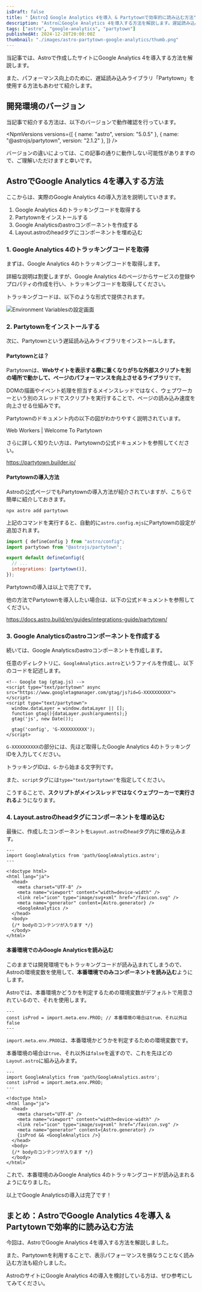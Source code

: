 ```yaml
---
isDraft: false
title: "【Astro】Google Analytics 4を導入 & Partytownで効率的に読み込む方法"
description: "AstroにGoogle Analytics 4を導入する方法を解説します。遅延読み込みライブラリ「Partytown」で、パフォーマンスを向上させる方法を紹介します。"
tags: ["astro", "google-analytics", "partytown"]
publishedAt: 2024-12-28T20:00:00Z
thumbnail: "./images/astro-partytown-google-analytics/thumb.png"
---
```



当記事では、Astroで作成したサイトに<OuterLink href="https://marketingplatform.google.com/about/analytics/">Google Analytics 4</OuterLink>を導入する方法を解説します。

また、パフォーマンス向上のために、遅延読み込みライブラリ「<OuterLink href='https://partytown.builder.io/'>Partytown</OuterLink>」を使用する方法もあわせて紹介します。

<ArticleToc />

## 開発環境のバージョン

当記事で紹介する方法は、以下のバージョンで動作確認を行っています。

<NpmVersions
  versions={[
    { name: "astro", version: "5.0.5" },
    { name: "@astrojs/partytown", version: "2.1.2" },
  ]}
/>

<InfoBox type="success">
  バージョンの違いによっては、この記事の通りに動作しない可能性がありますので、ご理解いただけますと幸いです。
</InfoBox>

## AstroでGoogle Analytics 4を導入する方法

ここからは、実際のGoogle Analytics 4の導入方法を説明していきます。

1. Google Analytics 4のトラッキングコードを取得する
2. Partytownをインストールする
3. Google Analyticsのastroコンポーネントを作成する
4. Layout.astroのheadタグにコンポーネントを埋め込む

### 1. Google Analytics 4のトラッキングコードを取得

まずは、Google Analytics 4のトラッキングコードを取得します。

詳細な説明は割愛しますが、<OuterLink href="https://marketingplatform.google.com/about/analytics/">Google Analytics 4</OuterLink>のページからサービスの登録やプロパティの作成を行い、トラッキングコードを取得してください。

トラッキングコードは、以下のような形式で提供されます。

<Img src={imgGaCode} alt="Environment Variablesの設定画面" type="border" />

### 2. Partytownをインストールする

次に、<OuterLink href='https://partytown.builder.io/'>Partytown</OuterLink>という遅延読み込みライブラリをインストールします。

#### Partytownとは？

Partytownは、**Webサイトを表示する際に重くなりがちな外部スクリプトを別の場所で動かして、ページのパフォーマンスを向上させるライブラリ**です。

DOMの描画やイベント処理を担当するメインスレッドではなく、ウェブワーカーという別のスレッドでスクリプトを実行することで、ページの読み込み速度を向上させる仕組みです。

Partytownのドキュメント内の以下の図がわかりやすく説明されています。

<ImgCaption src={imgPtDiagram} type="border" alt="Partytownの仕組み">
  <OuterLink href="https://partytown.builder.io/#web-workers">Web Workers | Welcome To Partytown</OuterLink>
</ImgCaption>

さらに詳しく知りたい方は、Partytownの公式ドキュメントを参照してください。

https://partytown.builder.io/

#### Partytownの導入方法

Astroの<OuterLink href='https://docs.astro.build/en/guides/integrations-guide/partytown/'>公式ページ</OuterLink>でもPartytownの導入方法が紹介されていますが、こちらで簡単に紹介しておきます。

<CodeHead lang="console" />

```console showLineNumbers
npx astro add partytown
```

上記のコマンドを実行すると、自動的に`astro.config.mjs`にPartytownの設定が追加されます。

<CodeHead lang="js" name="astro.config.mjs" />

```js showLineNumbers
import { defineConfig } from "astro/config";
import partytown from "@astrojs/partytown";

export default defineConfig({
  // ...
  integrations: [partytown()],
});
```

Partytownの導入は以上で完了です。

他の方法でPartytownを導入したい場合は、以下の公式ドキュメントを参照してください。

https://docs.astro.build/en/guides/integrations-guide/partytown/

### 3. Google Analyticsのastroコンポーネントを作成する

続いては、Google Analyticsのastroコンポーネントを作成します。

任意のディレクトリに、`GoogleAnalytics.astro`というファイルを作成し、以下のコードを記述します。

<CodeHead lang="astro" name="/src/components/GoogleAnalytics.astro" />

```astro
<!-- Google tag (gtag.js) -->
<script type="text/partytown" async src="https://www.googletagmanager.com/gtag/js?id=G-XXXXXXXXXX"></script>
<script type="text/partytown">
  window.dataLayer = window.dataLayer || [];
  function gtag(){dataLayer.push(arguments);}
  gtag('js', new Date());

  gtag('config', 'G-XXXXXXXXXX');
</script>
```

`G-XXXXXXXXXX`の部分には、先ほど取得したGoogle Analytics 4のトラッキングIDを入力してください。

トラッキングIDは、`G-`から始まる文字列です。

また、`script`タグには`type="text/partytown"`を指定してください。

こうすることで、**スクリプトがメインスレッドではなくウェブワーカーで実行される**ようになります。

### 4. Layout.astroのheadタグにコンポーネントを埋め込む

最後に、作成したコンポーネントを`Layout.astro`の`head`タグ内に埋め込みます。

<CodeHead lang="astro" name="/src/layouts/Layout.astro" />

```astro showLineNumbers {2, 12}
---
import GoogleAnalytics from 'path/GoogleAnalytics.astro';
---

<!doctype html>
<html lang="ja">
  <head>
    <meta charset="UTF-8" />
    <meta name="viewport" content="width=device-width" />
    <link rel="icon" type="image/svg+xml" href="/favicon.svg" />
    <meta name="generator" content={Astro.generator} />
    <GoogleAnalytics />
  </head>
  <body>
  {/* bodyのコンテンツが入ります */}
  </body>
</html>
```

#### 本番環境でのみGoogle Analyticsを読み込む

このままでは開発環境でもトラッキングコードが読み込まれてしまうので、Astroの環境変数を使用して、**本番環境でのみコンポーネントを読み込む**ようにします。

Astroでは、本番環境かどうかを判定するための環境変数がデフォルトで用意されているので、それを使用します。

<CodeHead lang="astro" />

```astro showLineNumbers
---
const isProd = import.meta.env.PROD; // 本番環境の場合はtrue、それ以外はfalse
---
```

`import.meta.env.PROD`は、本番環境かどうかを判定するための環境変数です。

本番環境の場合は`true`、それ以外は`false`を返すので、これを先ほどの`Layout.astro`に組み込みます。

<CodeHead lang="astro" name="/src/layouts/Layout.astro" />

```astro showLineNumbers {3, 13}
---
import GoogleAnalytics from 'path/GoogleAnalytics.astro';
const isProd = import.meta.env.PROD;
---

<!doctype html>
<html lang="ja">
  <head>
    <meta charset="UTF-8" />
    <meta name="viewport" content="width=device-width" />
    <link rel="icon" type="image/svg+xml" href="/favicon.svg" />
    <meta name="generator" content={Astro.generator} />
    {isProd && <GoogleAnalytics />}
  </head>
  <body>
  {/* bodyのコンテンツが入ります */}
  </body>
</html>
```

これで、本番環境のみGoogle Analytics 4のトラッキングコードが読み込まれるようになりました。

以上でGoogle Analyticsの導入は完了です！

## まとめ：AstroでGoogle Analytics 4を導入 & Partytownで効率的に読み込む方法

今回は、AstroでGoogle Analytics 4を導入する方法を解説しました。

また、Partytownを利用することで、表示パフォーマンスを損なうことなく読み込む方法も紹介しました。

AstroのサイトにGoogle Analytics 4の導入を検討している方は、ぜひ参考にしてみてください。
